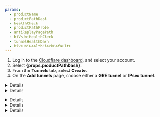 ```yaml
---
params:
  - productName
  - productPathDash
  - healthCheck
  - productPathProbe
  - antiReplayPagePath
  - biVsUniHealthCheck
  - tunnelHealthDash
  - biVsUniHealthCheckDefaults
---
```



<Render file="icmp-mfirewall" product="magic-transit" />

<Tabs syncKey="dashPlusAPI"> <TabItem label="Dashboard">

1. Log in to the [Cloudflare dashboard](https://dash.cloudflare.com/login), and select your account.
2. Select **{props.productPathDash}**.
3. From the **Tunnels** tab, select **Create**.
4. On the **Add tunnels** page, choose either a **GRE tunnel** or **IPsec tunnel**.

<Details header="GRE tunnel">

5. In **Name**, give your tunnel a descriptive name. This name must be unique, must not contain spaces or special characters, and must be 15 or fewer characters. Hover the mouse over `i` in the dashboard for more information.
6. Give your tunnel a description in **Description**. You do not have character restrictions here.
7. In **IPv4 Interface address**, enter the internal IP address for your tunnel along with the interface's prefix length (either `/31` or `/30`). This is used to route traffic through the tunnel on the Cloudflare side. We recommend using an RFC1918 address scheme with a `/31` netmask, as it provides the most efficient use of IP address space.
8. In **Customer GRE endpoint**, enter your router's public IP address. This value is not needed if you intend to use a physical or virtual connection like Cloudflare Network Interconnect because Cloudflare will provide it.
9. In **Cloudflare GRE endpoint**, enter the anycast address you received from your account team.
10. Leave the default values for **TTL** and **MTU**.
11. _(Optional)_ **Tunnel health checks** are enabled by default. If you disable Tunnel health checks, your tunnels will appear 100% down in your <a href={props.tunnelHealthDash}>tunnel health dashboard</a> even when working. Cloudflare will keep sending traffic through the tunnel, without the means to detect if the tunnel goes down. You will have to set up your own system to detect down tunnels, as Cloudflare will not be able to warn you about down tunnels. Refer to <a href={props.productPathProbe}>Tunnel health checks</a> for more information.
12. _(Optional)_ If you keep **Tunnel health checks** enabled, choose the <a href={props.healthCheck}>**Health check rate**</a> for your tunnel. Available options are _Low_, _Medium_, and _High_.
13. The **Health check type** defaults to _Reply_ and to creating an ICMP reply. If your firewall drops this type of packet for assuming it is a type of attack, change this option to _Request_ which will create an ICMP request. Refer to <a href={props.productPathProbe}>Tunnel health checks</a> for more information.
14. The **Health check direction** defaults to **{props.BiVsUniHealthCheck}** for {props.productName}. Refer to [Bidirectional vs unidirectional health checks](#bidirectional-vs-unidirectional-health-checks) for more details.
15. _(Optional)_ **Health check target** is the customer end of the tunnel. This field is only visible when the **Health check direction** is set to _Unidirectional_.
16. _(Optional)_ We recommend you test your tunnel before officially adding it. To test the tunnel, select **Test tunnels**.
17. To add multiple tunnels, select **Add GRE tunnel** for each new tunnel.
18. After adding your tunnel information, select **Add tunnels** to save your changes.

</Details>

<Details header="IPsec tunnel">

5. In **Name**, give your tunnel a descriptive name. This name must be unique, must not contain spaces or special characters, and must be 15 or fewer characters. Hover the mouse over `i` in the dashboard for more information.
6. Give your tunnel a description in **Description**. You do not have character restrictions here.
7. In **IPv4 Interface address**, enter the internal IP address for your tunnel along with the interface's prefix length (either `/31` or `/30`). This is used to route traffic through the tunnel on the Cloudflare side. We recommend using an RFC1918 address scheme with a `/31` netmask, as it provides the most efficient use of IP address space.
8. In **Customer endpoint**, enter your router's public IP address. This value is only required if your router is using an IKE ID of type `ID_IPV4_ADDR`.
9. In **Cloudflare endpoint**, enter the anycast address you received from your account team.
10. _(Optional)_ **Tunnel health checks** are enabled by default. If you disable Tunnel health checks, your tunnels will appear 100% down in your <a href={props.tunnelHealthDash}>tunnel health dashboard</a> even when working. Cloudflare will keep sending traffic through the tunnel, without the means to detect if the tunnel goes down. You will have to set up your own system to detect down tunnels, as Cloudflare will not be able to warn you about down tunnels. Refer to <a href={props.productPathProbe}>Tunnel health checks</a> for more information.
11. _(Optional)_ If you keep **Tunnel health checks** enabled, choose the <a href={props.healthCheck}>**Health check rate**</a> for your tunnel. Available options are _Low_, _Medium_ and _High_.
12. _(Optional)_ The **Health check type** defaults to _Reply_ and to creating an ICMP reply. If your firewall drops this type of packet for assuming it is a type of attack, change this option to _Request_ which will create an ICMP request. Refer to <a href={props.productPathProbe}>Tunnel health checks</a> for more information.
13. _(Optional)_ The **Health check direction** defaults to **{props.BiVsUniHealthCheck}** for {props.productName}. Refer to [Bidirectional vs unidirectional health checks](#bidirectional-vs-unidirectional-health-checks) for more details.
14. _(Optional)_ **Health check target** is the customer end of the tunnel. This field is only visible when the **Health check direction** is set to _Unidirectional_.

    :::note
    IPsec tunnels will not function without a pre-shared key (PSK).
    :::

15. If you do not have a pre-shared key yet:

    1. Select **Add pre-shared key later**.
    2. _(Optional)_ We recommend you test your tunnel configuration before officially adding it. To test the tunnel, select **Test tunnels**.
    3. Select **Add tunnels**.
    4. The Cloudflare dashboard will load the list of tunnels you have configured. The IPsec tunnel you have just created will be listed with a warning in the form of a triangle to let you know it is not yet functional. Select **Edit**.
    5. Choose **Generate a new pre-shared key** > **Update and generate a pre-shared key**. Save the key to a safe place, and select **Done**.

16. If you already have a pre-shared key:

    1. Select **Use my own pre-shared key**.
    2. Paste your key in **Your pre-shared key**.
    3. _(Optional)_ We recommend you test your tunnel before officially adding it. To test the tunnel, select **Test tunnels**.
    4. Select **Add tunnels**.

17. (Optional) Enable **Replay protection** if you have devices that do not support disabling it. Refer to <a href={props.antiReplayPagePath}>Anti-replay protection</a> for more information.

</Details>

</TabItem> <TabItem label="API">

<Render file="connector/account-id-api-key" product="magic-wan" />

<Details header="GRE tunnel">

Create a `POST` request [using the API](/api/resources/magic_transit/subresources/gre_tunnels/methods/create/) to create a GRE tunnel.

<APIRequest
  path="/accounts/{account_id}/magic/gre_tunnels"
  method="POST"
  json={{
		"name": "<TUNNEL_NAME>",
		"description": "<TUNNEL_DESCRIPTION>",
		"interface_address": "<INTERFACE_ADDRESS>",
		"cloudflare_gre_endpoint": "<CLOUDFLARE_ENDPOINT>",
		"customer_gre_endpoint": "<CUSTOMER_ENDPOINT>"
  }}
/>

```json output
{
  "errors": [
    {
      "code": 1000,
      "message": "message"
    }
  ],
  "messages": [
    {
      "code": 1000,
      "message": "message"
    }
  ],
  "result": {
    "gre_tunnels": [
      {
        "cloudflare_gre_endpoint": "<IP_ADDRESS>",
        "customer_gre_endpoint": "<IP_ADDRESS>",
        "interface_address": "<INTERFACE_CIDR>",
        "name": "<TUNNEL_NAME>",
        "description": "<TUNNEL_DESCRIPTION>",
        "health_check": {
          "direction": "unidirectional",
          "enabled": true,
          "rate": "low",
          "type": "reply"
        },
        "mtu": 0,
        "ttl": 0
      }
    ]
  },
  "success": true
}
```

</Details>

<Details header="IPsec tunnel">

1. Create a `POST` request [using the API](/api/resources/magic_transit/subresources/ipsec_tunnels/methods/create/) to create an IPsec tunnel.

	Note that in example below, replay protection is disabled by default. You can enable it with the flag `"replay_protection": true` for each IPsec tunnel, if the devices you use do not support disabling this feature. If you have already created IPsec tunnels, update them with a [`PUT` request](/api/resources/magic_transit/subresources/ipsec_tunnels/methods/update/). Refer to <a href={props.antiReplayPagePath}>Anti-replay protection</a> for more information on this topic.

	<APIRequest
		path="/accounts/{account_id}/magic/ipsec_tunnels"
		method="POST"
		json={{
			"name": "<TUNNEL_NAME>",
			"description": "<TUNNEL_DESCRIPTION>",
			"interface_address": "<INTERFACE_ADDRESS>",
			"cloudflare_endpoint": "<CLOUDFLARE_ENDPOINT>",
			"customer_endpoint": "<CUSTOMER_ENDPOINT>"
		}}
	/>

	```json output
	{
		"errors": [
			{
				"code": 1000,
				"message": "message"
			}
		],
		"messages": [
			{
				"code": 1000,
				"message": "message"
			}
		],
		"result": {
			"ipsec_tunnels": [
				{
					"id": "<IPSEC_TUNNEL_ID>",
					"interface_address": "<INTERFACE_CIDR>",
					"name": "<TUNNEL_NAME>",
					"cloudflare_endpoint": "<IP_ADDRESS>",
					"customer_endpoint": "<IP_ADDRESS>",
					"description": "<TUNNEL_DESCRIPTION>",
					"health_check": {
						"direction": "unidirectional",
						"enabled": true,
						"rate": "low",
						"type": "reply"
					},
					"psk_metadata": {},
					"replay_protection": false
				}
			]
		},
		"success": true
	}
	```

	Take note of the tunnel `id` value. We will use it to generate a pre-shared key (PSK).

2. Create a `POST` [request](/api/resources/magic_transit/subresources/ipsec_tunnels/methods/psk_generate/) to generate a PSK. Use the tunnel `id` value you received from the previous command.

	<APIRequest
		path="/accounts/{account_id}/magic/ipsec_tunnels/{ipsec_tunnel_id}/psk_generate"
		method="POST"
	/>

	```json output
	{
		"result": {
			"ipsec_id": "<IPSEC_ID>",
			"ipsec_tunnel_id": "<IPSEC_TUNNEL_ID>",
			"psk": "<PSK_CODE>",
			"psk_metadata": {
				"last_generated_on": "2025-03-13T14:28:47.054317925Z"
			}
		},
		"success": true,
		"errors": [],
		"messages": []
	}
	```

	Take note of your `psk` value.

3. Create a `PUT` [request](/api/resources/magic_transit/subresources/ipsec_tunnels/methods/update/) to update your IPsec tunnel with the PSK.

	<CURL
		url="https://api.cloudflare.com/client/v4/accounts/{account_id}/magic/ipsec_tunnels/{ipsec_tunnel_id}"
		method="PUT"
		json={{
			"psk": "<PSK_VALUE>"
		}}
	/>

```json output
{
  "result": {
    "modified": true,
    "modified_ipsec_tunnel": {
      "id": "<IPSEC_ID>",
      "interface_address": "<IPSEC_CIDR>",
      "created_on": "2025-03-13T14:28:21.139535Z",
      "modified_on": "2025-03-13T14:33:26.09683Z",
      "name": "<TUNNEL_NAME>",
      "cloudflare_endpoint": "<IP_ADDRESS>",
      "customer_endpoint": "<IP_ADDRESS>",
      "remote_identities": {
        "hex_id": "",
        "fqdn_id": "",
        "user_id": ""
      },
      "psk_metadata": {
        "last_generated_on": "2025-03-13T14:28:47.054318Z"
      },
      "description": "<TUNNEL_DESCRIPTION>",
      "health_check": {
        "enabled": true,
        "target": "",
        "type": "reply",
        "rate": "mid",
        "direction": "unidirectional"
      }
    }
  },
  "success": true,
  "errors": [],
  "messages": []
}
```

4. Use the `psk` value from step 3 to configure the IPsec tunnel on your equipment as well.

</Details>

<Details header="Configure bidirectional health checks">

Bidirectional health checks are available for GRE and IPsec tunnels. {props.biVsUniHealthCheckDefaults}.

You can change this setting via the API with `"bidirectional"` or `"unidirectional"`:

<CURL
	url="https://api.cloudflare.com/client/v4/accounts/{account_id}/magic/ipsec_tunnels/{ipsec_tunnel_id}"
	method="PUT"
	json={{
		"health_check":
			{
				"direction": "bidirectional"
			}
	}}
/>

```json output
{
  "result": {
    "modified": true,
    "modified_ipsec_tunnel": {
      "id": "<IPSEC_ID>",
      "interface_address": "<IPSEC_CIDR>",
      "created_on": "2025-03-13T14:28:21.139535Z",
      "modified_on": "2025-03-13T14:33:26.09683Z",
      "name": "<TUNNEL_NAME>",
      "cloudflare_endpoint": "<IP_ADDRESS>",
      "customer_endpoint": "<IP_ADDRESS>",
      "remote_identities": {
        "hex_id": "",
        "fqdn_id": "",
        "user_id": ""
      },
      "psk_metadata": {
        "last_generated_on": "2025-03-13T14:28:47.054318Z"
      },
      "description": "<TUNNEL_DESCRIPTION>",
      "health_check": {
        "enabled": true,
        "target": "",
        "type": "reply",
        "rate": "mid",
        "direction": "bidirectional"
      }
    }
  },
  "success": true,
  "errors": [],
  "messages": []
}
```

</Details>

</TabItem> </Tabs>
